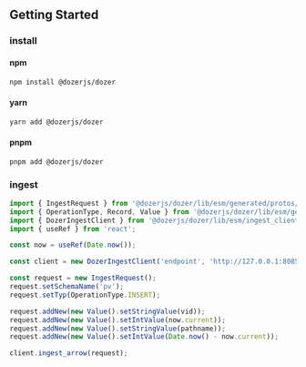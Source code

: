 ## Getting Started

### install


#### npm

```bash
npm install @dozerjs/dozer
```

#### yarn

```bash
yarn add @dozerjs/dozer
```

#### pnpm
```
pnpm add @dozerjs/dozer
```

### ingest
```typescript
import { IngestRequest } from '@dozerjs/dozer/lib/esm/generated/protos/ingest_pb';
import { OperationType, Record, Value } from '@dozerjs/dozer/lib/esm/generated/protos/types_pb';
import { DozerIngestClient } from '@dozerjs/dozer/lib/esm/ingest_client';
import { useRef } from 'react';

const now = useRef(Date.now());

const client = new DozerIngestClient('endpoint', 'http://127.0.0.1:8085');

const request = new IngestRequest();
request.setSchemaName('pv');
request.setTyp(OperationType.INSERT);

request.addNew(new Value().setStringValue(vid));
request.addNew(new Value().setIntValue(now.current));
request.addNew(new Value().setStringValue(pathname));
request.addNew(new Value().setIntValue(Date.now() - now.current));

client.ingest_arrow(request);
```
